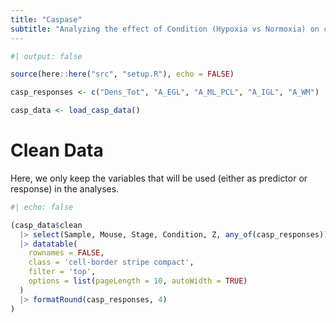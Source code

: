 ```yaml
---
title: "Caspase"
subtitle: "Analyzing the effect of Condition (Hypoxia vs Normoxia) on cleaved Caspase-3"
---
```


```r
#| output: false

source(here::here("src", "setup.R"), echo = FALSE)

casp_responses <- c("Dens_Tot", "A_EGL", "A_ML_PCL", "A_IGL", "A_WM")

casp_data <- load_casp_data()
```

# Clean Data

Here, we only keep the variables that will be used (either as predictor or response) in the analyses.

```r
#| echo: false

(casp_data$clean
  |> select(Sample, Mouse, Stage, Condition, Z, any_of(casp_responses))
  |> datatable(
    rownames = FALSE,
    class = 'cell-border stripe compact',
    filter = 'top',
    options = list(pageLength = 10, autoWidth = TRUE)
  )
  |> formatRound(casp_responses, 4)
)
```
